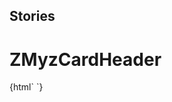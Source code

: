 
## Stories

<Meta title="Myz/MyzCard/ZMyzCardHeader" component="z-myz-card-header" />

  # ZMyzCardHeader

<Preview>
  <Story name="z-myz-card-header">
    {html`
      <z-myz-card-header
        cardtype="${text('cardtype', 'reale')}"
        faded="${boolean('faded', false)}"
        titolo="${text('titolo', 'Card Header')}" />`}
  </Story>
</Preview>

  <Props of="z-myz-card-header" />

